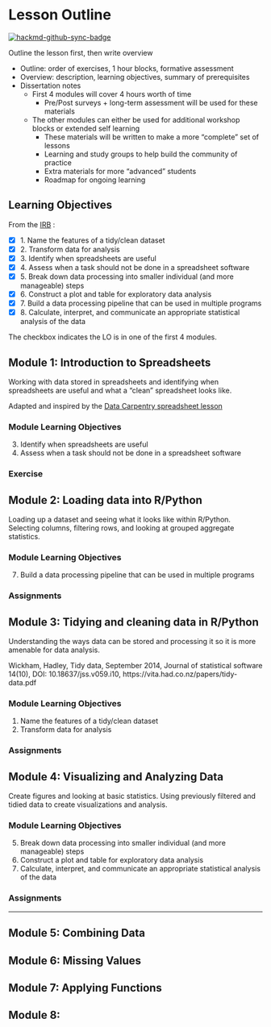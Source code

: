 # Lesson Outline

[![hackmd-github-sync-badge](https://hackmd.io/9YWHgogHS-a8SL24-vu28w/badge)](https://hackmd.io/9YWHgogHS-a8SL24-vu28w)

Outline the lesson first, then write overview

- Outline: order of exercises, 1 hour blocks, formative assessment
- Overview: description, learning objectives, summary of prerequisites
- Dissertation notes
    - First 4 modules will cover 4 hours worth of time
      - Pre/Post surveys + long-term assessment will be used for these materials
    - The other modules can either be used for additional workshop blocks
      or extended self learning
      - These materials will be written to make a more "complete" set of lessons
      - Learning and study groups to help build the community of practice
      - Extra materials for more "advanced" students
      - Roadmap for ongoing learning

## Learning Objectives 

From the
[IRB](https://github.com/chendaniely/dissertation-irb/tree/master/irb-20-537-data_science_workshops)
:

- [x] 1. Name the features of a tidy/clean dataset
- [x] 2. Transform data for analysis
- [x] 3. Identify when spreadsheets are useful
- [x] 4. Assess when a task should not be done in a spreadsheet software
- [x] 5. Break down data processing into smaller individual (and more manageable) steps
- [x] 6. Construct a plot and table for exploratory data analysis
- [x] 7. Build a data processing pipeline that can be used in multiple programs
- [x] 8. Calculate, interpret, and communicate an appropriate statistical analysis of the data

The checkbox indicates the LO is in one of the first 4 modules.

## Module 1: Introduction to Spreadsheets

Working with data stored in spreadsheets and identifying when spreadsheets are useful and what a "clean" spreadsheet looks like.

Adapted and inspired by the
[Data Carpentry spreadsheet lesson](https://datacarpentry.org/spreadsheet-ecology-lesson/)

### Module Learning Objectives

3. Identify when spreadsheets are useful
4. Assess when a task should not be done in a spreadsheet software

### Exercise

## Module 2: Loading data into R/Python

Loading up a dataset and seeing what it looks like within R/Python. Selecting columns, filtering rows, and looking at grouped aggregate statistics.

### Module Learning Objectives

7. Build a data processing pipeline that can be used in multiple programs

### Assignments


## Module 3: Tidying and cleaning data in R/Python

Understanding the ways data can be stored and processing it so it is more amenable for data analysis.

Wickham, Hadley, Tidy data, September 2014, Journal of statistical software 14(10), DOI: 10.18637/jss.v059.i10, https://vita.had.co.nz/papers/tidy-data.pdf

### Module Learning Objectives

1. Name the features of a tidy/clean dataset
2. Transform data for analysis

### Assignments

## Module 4: Visualizing and Analyzing Data

Create figures and looking at basic statistics.
Using previously filtered and tidied data to create visualizations and analysis.

### Module Learning Objectives

5. Break down data processing into smaller individual (and more manageable) steps
6. Construct a plot and table for exploratory data analysis
8. Calculate, interpret, and communicate an appropriate statistical analysis of the data

### Assignments

------------------------------------------------------------------------------

## Module 5: Combining Data

## Module 6: Missing Values

## Module 7: Applying Functions

## Module 8: 